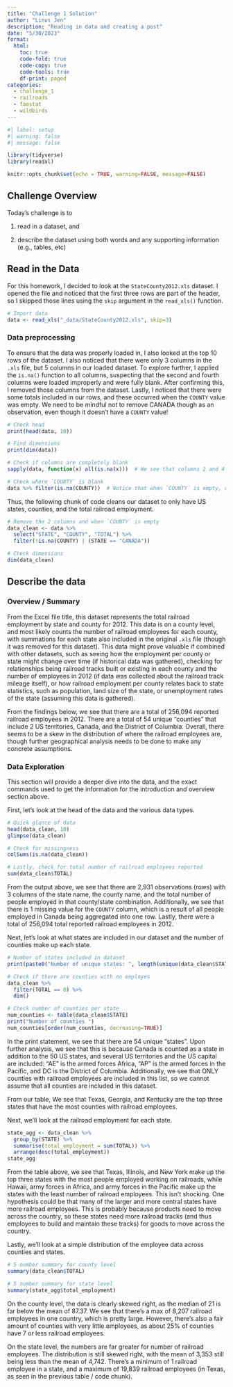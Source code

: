 ```yaml
---
title: "Challenge 1 Solution"
author: "Linus Jen"
description: "Reading in data and creating a post"
date: "5/30/2023"
format:
  html:
    toc: true
    code-fold: true
    code-copy: true
    code-tools: true
    df-print: paged
categories:
  - challenge_1
  - railroads
  - faostat
  - wildbirds
---
```


```r
#| label: setup
#| warning: false
#| message: false

library(tidyverse)
library(readxl)

knitr::opts_chunk$set(echo = TRUE, warning=FALSE, message=FALSE)
```

## Challenge Overview

Today's challenge is to

1)  read in a dataset, and

2)  describe the dataset using both words and any supporting information (e.g., tables, etc)

## Read in the Data

For this homework, I decided to look at the `StateCounty2012.xls` dataset. I opened the file and noticed that the first three rows are part of the header, so I skipped those lines using the `skip` argument in the `read_xls()` function.

```r
# Import data
data <- read_xls("_data/StateCounty2012.xls", skip=3)
```
### Data preprocessing

To ensure that the data was properly loaded in, I also looked at the top 10 rows of the dataset. I also noticed that there were only 3 columns in the `.xls` file, but 5 columns in our loaded dataset. To explore further, I applied the `is.na()` function to all columns, suspecting that the second and fourth columns were loaded improperly and were fully blank. After confirming this, I removed those columns from the dataset. Lastly, I noticed that there were some totals included in our rows, and these occurred when the `COUNTY` value was empty. We need to be mindful not to remove CANADA though as an observation, even though it doesn't have a `COUNTY` value!

```r
# Check head
print(head(data, 10))

# Find dimensions
print(dim(data))

# Check if columns are completely blank
sapply(data, function(x) all(is.na(x)))  # We see that columns 2 and 4 are empty!

# Check where `COUNTY` is blank
data %>% filter(is.na(COUNTY))  # Notice that when `COUNTY` is empty, values are totals are not important
```

Thus, the following chunk of code cleans our dataset to only have US states, counties, and the total railroad employment.

```r
# Remove the 2 columns and when `COUNTY` is empty
data_clean <- data %>%
  select("STATE", "COUNTY", "TOTAL") %>%
  filter(!is.na(COUNTY) | (STATE == "CANADA"))

# Check dimensions
dim(data_clean)
```

## Describe the data

### Overview / Summary

From the Excel file title, this dataset represents the total railroad employment by state and county for 2012. This data is on a county level, and most likely counts the number of railroad employees for each county, with summations for each state also included in the original `.xls` file (though it was removed for this dataset). This data might prove valuable if combined with other datasets, such as seeing how the employment per county or state might change over time (if historical data was gathered), checking for relationships being railroad tracks built or existing in each county and the number of employees in 2012 (if data was collected about the railroad track mileage itself), or how railroad employment per county relates back to state statistics, such as population, land size of the state, or unemployment rates of the state (assuming this data is gathered).

From the findings below, we see that there are a total of 256,094 reported railroad employees in 2012. There are a total of 54 unique "counties" that include 2 US territories, Canada, and the District of Columbia. Overall, there seems to be a skew in the distribution of where the railroad employees are, though further geographical analysis needs to be done to make any concrete assumptions.

### Data Exploration

This section will provide a deeper dive into the data, and the exact commands used to get the information for the introduction and overview section above.

First, let's look at the head of the data and the various data types.

```r
# Quick glance of data
head(data_clean, 10)
glimpse(data_clean)

# Check for missingness
colSums(is.na(data_clean))

# Lastly, check for total number of railroad employees reported
sum(data_clean$TOTAL)
```
From the output above, we see that there are 2,931 observations (rows) with 3 columns of the state name, the county name, and the total number of people employed in that county/state combination. Additionally, we see that there is 1 missing value for the `COUNTY` column, which is a result of all people employed in Canada being aggregated into one row. Lastly, there were a total of 256,094 total reported railroad employees in 2012.

Next, let's look at what states are included in our dataset and the number of counties make up each state. 

```r
# Number of states included in dataset
print(paste0("Number of unique states: ", length(unique(data_clean$STATE))))

# Check if there are counties with no employes
data_clean %>% 
  filter(TOTAL == 0) %>%
  dim()

# Check number of counties per state
num_counties <- table(data_clean$STATE)
print("Number of counties ")
num_counties[order(num_counties, decreasing=TRUE)]
```
In the print statement, we see that there are 54 unique "states". Upon further analysis, we see that this is because Canada is counted as a state in addition to the 50 US states, and several US territories and the US capital are included: "AE" is the armed forces Africa, "AP" is the armed forces in the Pacific, and DC is the District of Columbia. Additionally, we see that ONLY counties with railroad employees are included in this list, so we cannot assume that all counties are included in this dataset.

From our table, We see that Texas, Georgia, and Kentucky are the top three states that have the most counties with railroad employees.

Next, we'll look at the railroad employment for each state.

```r
state_agg <- data_clean %>% 
  group_by(STATE) %>%
  summarise(total_employment = sum(TOTAL)) %>%
  arrange(desc(total_employment))
state_agg
```

From the table above, we see that Texas, Illinois, and New York make up the top three states with the most people employed working on railroads, while Hawaii, army forces in Africa, and army forces in the Pacific make up the states with the least number of railroad employees. This isn't shocking. One hypothesis could be that many of the larger and more central states have more railroad employees. This is probably because products need to move across the country, so these states need more railroad tracks (and thus employees to build and maintain these tracks) for goods to move across the country.

Lastly, we'll look at a simple distribution of the employee data across counties and states.
```r
# 5 number summary for county level
summary(data_clean$TOTAL)

# 5 number summary for state level
summary(state_agg$total_employment)
```
On the county level, the data is clearly skewed right, as the median of 21 is far below the mean of 87.37. We see that there's a max of 8,207 railroad employees in one country, which is pretty large. However, there's also a fair amount of  counties with very little employees, as about 25% of counties have 7 or less railroad employees.

On the state level, the numbers are far greater for number of railroad employees. The distribution is still skewed right, with the mean of 3,353 still being less than the mean of 4,742. There's a minimum of 1 railroad employee in a state, and a maximum of 19,839 railroad employees (in Texas, as seen in the previous table / code chunk).
